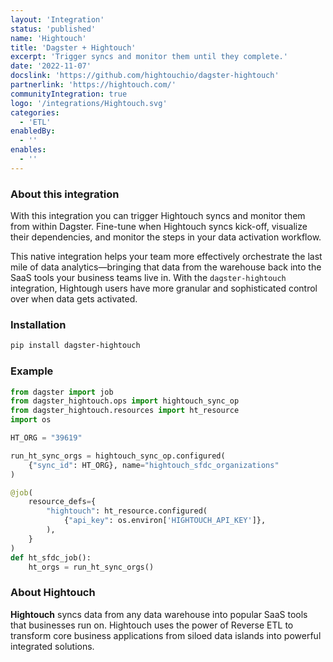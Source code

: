 ```yaml
---
layout: 'Integration'
status: 'published'
name: 'Hightouch'
title: 'Dagster + Hightouch'
excerpt: 'Trigger syncs and monitor them until they complete.'
date: '2022-11-07'
docslink: 'https://github.com/hightouchio/dagster-hightouch'
partnerlink: 'https://hightouch.com/'
communityIntegration: true
logo: '/integrations/Hightouch.svg'
categories:
  - 'ETL'
enabledBy:
  - ''
enables:
  - ''
---
```


### About this integration

With this integration you can trigger Hightouch syncs and monitor them from within Dagster. Fine-tune when Hightouch syncs kick-off, visualize their dependencies, and monitor the steps in your data activation workflow.

This native integration helps your team more effectively orchestrate the last mile of data analytics—bringing that data from the warehouse back into the SaaS tools your business teams live in. With the `dagster-hightouch` integration, Hightough users have more granular and sophisticated control over when data gets activated.

### Installation

```bash
pip install dagster-hightouch
```

### Example

```python
from dagster import job
from dagster_hightouch.ops import hightouch_sync_op
from dagster_hightouch.resources import ht_resource
import os

HT_ORG = "39619"

run_ht_sync_orgs = hightouch_sync_op.configured(
    {"sync_id": HT_ORG}, name="hightouch_sfdc_organizations"
)

@job(
    resource_defs={
        "hightouch": ht_resource.configured(
            {"api_key": os.environ['HIGHTOUCH_API_KEY']},
        ),
    }
)
def ht_sfdc_job():
    ht_orgs = run_ht_sync_orgs()
```

### About Hightouch

**Hightouch** syncs data from any data warehouse into popular SaaS tools that businesses run on. Hightouch uses the power of Reverse ETL to transform core business applications from siloed data islands into powerful integrated solutions.

